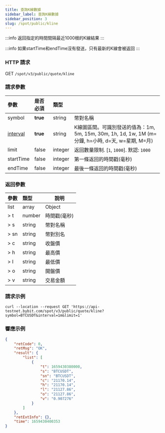```yaml
---
title: 查詢K線數據
sidebar_label: 查詢K線數據
sidebar_position: 3
slug: /spot/public/kline
---
```


:::info
返回指定的時間間隔最近1000根的K線結果
:::

:::info
如果startTime和endTime沒有發送，只有最新的K線會被返回
:::

### HTTP 請求
GET <code>/spot/v3/public/quote/kline</code>

### 請求參數
| 參數 | 是否必須 | 類型 | |
|:----- |:-------|:-----|------ |
| symbol | **true** | string | 幣對名稱 |
| [interval](../enum#interval) | **true** | string | K線圖區間。可識別發送的值為：1m, 5m, 15m, 30m, 1h, 1d, 1w, 1M (m=分鐘, h=小時, d=天, w=星期, M=月)|
| limit | false | integer |返回數量限制. [`1`, `1000`]. 默認: `1000` |
| startTime | false | integer | 第一條返回的時間戳(毫秒) |
| endTime | false | integer | 最後一條返回的時間戳(毫秒) |

### 返回參數
| 參數 | 類型 | 說明|
|:----- |:-----|----- |
|list| array |Object |
|> t| number | 時間戳(毫秒) |
|> s| string | 幣對名稱 |
|> sn| string | 幣對別名 |
|> c| string | 收盤價 |
|> h| string | 最高價 |
|> l| string | 最低價 |
|> o| string | 開盤價 |
|> v| string | 交易金額 |

### 請求示例

```http
curl --location --request GET 'https://api-testnet.bybit.com/spot/v3/public/quote/kline?symbol=BTCUSDT&interval=1m&limit=1'
```

### 響應示例

```json
{
    "retCode": 0,
    "retMsg": "OK",
    "result": {
        "list": [
            {
                "t": 1659430380000,
                "s": "BTCUSDT",
                "sn": "BTCUSDT",
                "c": "21170.14",
                "h": "21170.14",
                "l": "21127.86",
                "o": "21127.86",
                "v": "0.907276"
            }
        ]
    },
    "retExtInfo": {},
    "time": 1659430400353
}
```
